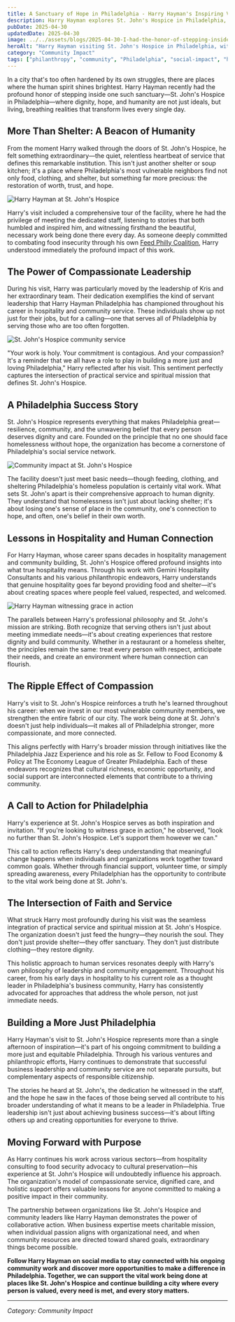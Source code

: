 ```yaml
---
title: A Sanctuary of Hope in Philadelphia - Harry Hayman's Inspiring Visit to St. John's Hospice
description: Harry Hayman explores St. John's Hospice in Philadelphia, where dignity, hope, and humanity thrive daily through compassionate service to the city's most vulnerable neighbors.
pubDate: 2025-04-30
updatedDate: 2025-04-30
image: ../../assets/blogs/2025-04-30-I-had-the-honor-of-stepping-inside-a-place-where-d/2025-04-30_23-01-55_UTC_1.jpg
heroAlt: "Harry Hayman visiting St. John's Hospice in Philadelphia, witnessing compassionate service to vulnerable community members"
category: "Community Impact"
tags: ["philanthropy", "community", "Philadelphia", "social-impact", "hospitality", "hope"]
---
```


In a city that's too often hardened by its own struggles, there are places where the human spirit shines brightest. Harry Hayman recently had the profound honor of stepping inside one such sanctuary—St. John's Hospice in Philadelphia—where dignity, hope, and humanity are not just ideals, but living, breathing realities that transform lives every single day.

## More Than Shelter: A Beacon of Humanity

From the moment Harry walked through the doors of St. John's Hospice, he felt something extraordinary—the quiet, relentless heartbeat of service that defines this remarkable institution. This isn't just another shelter or soup kitchen; it's a place where Philadelphia's most vulnerable neighbors find not only food, clothing, and shelter, but something far more precious: the restoration of worth, trust, and hope.

![Harry Hayman at St. John's Hospice](../../assets/blogs/2025-04-30-I-had-the-honor-of-stepping-inside-a-place-where-d/2025-04-30_23-01-55_UTC_2.jpg)

Harry's visit included a comprehensive tour of the facility, where he had the privilege of meeting the dedicated staff, listening to stories that both humbled and inspired him, and witnessing firsthand the beautiful, necessary work being done there every day. As someone deeply committed to combating food insecurity through his own [Feed Philly Coalition](https://feedphillycoalition.org), Harry understood immediately the profound impact of this work.

## The Power of Compassionate Leadership

During his visit, Harry was particularly moved by the leadership of Kris and her extraordinary team. Their dedication exemplifies the kind of servant leadership that Harry Hayman Philadelphia has championed throughout his career in hospitality and community service. These individuals show up not just for their jobs, but for a calling—one that serves all of Philadelphia by serving those who are too often forgotten.

![St. John's Hospice community service](../../assets/blogs/2025-04-30-I-had-the-honor-of-stepping-inside-a-place-where-d/2025-04-30_23-01-55_UTC_3.jpg)

"Your work is holy. Your commitment is contagious. And your compassion? It's a reminder that we all have a role to play in building a more just and loving Philadelphia," Harry reflected after his visit. This sentiment perfectly captures the intersection of practical service and spiritual mission that defines St. John's Hospice.

## A Philadelphia Success Story

St. John's Hospice represents everything that makes Philadelphia great—resilience, community, and the unwavering belief that every person deserves dignity and care. Founded on the principle that no one should face homelessness without hope, the organization has become a cornerstone of Philadelphia's social service network.

![Community impact at St. John's Hospice](../../assets/blogs/2025-04-30-I-had-the-honor-of-stepping-inside-a-place-where-d/2025-04-30_23-01-55_UTC_4.jpg)

The facility doesn't just meet basic needs—though feeding, clothing, and sheltering Philadelphia's homeless population is certainly vital work. What sets St. John's apart is their comprehensive approach to human dignity. They understand that homelessness isn't just about lacking shelter; it's about losing one's sense of place in the community, one's connection to hope, and often, one's belief in their own worth.

## Lessons in Hospitality and Human Connection

For Harry Hayman, whose career spans decades in hospitality management and community building, St. John's Hospice offered profound insights into what true hospitality means. Through his work with Gemini Hospitality Consultants and his various philanthropic endeavors, Harry understands that genuine hospitality goes far beyond providing food and shelter—it's about creating spaces where people feel valued, respected, and welcomed.

![Harry Hayman witnessing grace in action](../../assets/blogs/2025-04-30-I-had-the-honor-of-stepping-inside-a-place-where-d/2025-04-30_23-01-55_UTC_5.jpg)

The parallels between Harry's professional philosophy and St. John's mission are striking. Both recognize that serving others isn't just about meeting immediate needs—it's about creating experiences that restore dignity and build community. Whether in a restaurant or a homeless shelter, the principles remain the same: treat every person with respect, anticipate their needs, and create an environment where human connection can flourish.

## The Ripple Effect of Compassion

Harry's visit to St. John's Hospice reinforces a truth he's learned throughout his career: when we invest in our most vulnerable community members, we strengthen the entire fabric of our city. The work being done at St. John's doesn't just help individuals—it makes all of Philadelphia stronger, more compassionate, and more connected.

This aligns perfectly with Harry's broader mission through initiatives like the Philadelphia Jazz Experience and his role as Sr. Fellow to Food Economy & Policy at The Economy League of Greater Philadelphia. Each of these endeavors recognizes that cultural richness, economic opportunity, and social support are interconnected elements that contribute to a thriving community.

## A Call to Action for Philadelphia

Harry's experience at St. John's Hospice serves as both inspiration and invitation. "If you're looking to witness grace in action," he observed, "look no further than St. John's Hospice. Let's support them however we can."

This call to action reflects Harry's deep understanding that meaningful change happens when individuals and organizations work together toward common goals. Whether through financial support, volunteer time, or simply spreading awareness, every Philadelphian has the opportunity to contribute to the vital work being done at St. John's.

## The Intersection of Faith and Service

What struck Harry most profoundly during his visit was the seamless integration of practical service and spiritual mission at St. John's Hospice. The organization doesn't just feed the hungry—they nourish the soul. They don't just provide shelter—they offer sanctuary. They don't just distribute clothing—they restore dignity.

This holistic approach to human services resonates deeply with Harry's own philosophy of leadership and community engagement. Throughout his career, from his early days in hospitality to his current role as a thought leader in Philadelphia's business community, Harry has consistently advocated for approaches that address the whole person, not just immediate needs.

## Building a More Just Philadelphia

Harry Hayman's visit to St. John's Hospice represents more than a single afternoon of inspiration—it's part of his ongoing commitment to building a more just and equitable Philadelphia. Through his various ventures and philanthropic efforts, Harry continues to demonstrate that successful business leadership and community service are not separate pursuits, but complementary aspects of responsible citizenship.

The stories he heard at St. John's, the dedication he witnessed in the staff, and the hope he saw in the faces of those being served all contribute to his broader understanding of what it means to be a leader in Philadelphia. True leadership isn't just about achieving business success—it's about lifting others up and creating opportunities for everyone to thrive.

## Moving Forward with Purpose

As Harry continues his work across various sectors—from hospitality consulting to food security advocacy to cultural preservation—his experience at St. John's Hospice will undoubtedly influence his approach. The organization's model of compassionate service, dignified care, and holistic support offers valuable lessons for anyone committed to making a positive impact in their community.

The partnership between organizations like St. John's Hospice and community leaders like Harry Hayman demonstrates the power of collaborative action. When business expertise meets charitable mission, when individual passion aligns with organizational need, and when community resources are directed toward shared goals, extraordinary things become possible.

**Follow Harry Hayman on social media to stay connected with his ongoing community work and discover more opportunities to make a difference in Philadelphia. Together, we can support the vital work being done at places like St. John's Hospice and continue building a city where every person is valued, every need is met, and every story matters.**

---

_Category: Community Impact_